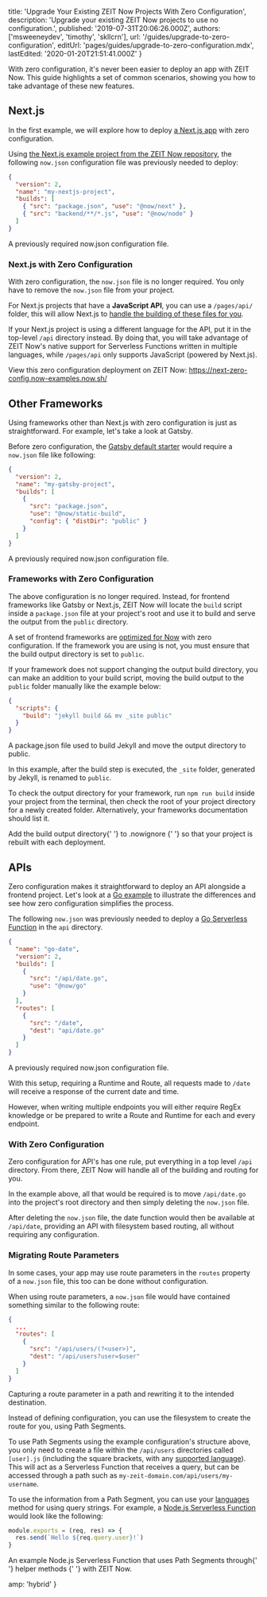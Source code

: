 
  title: 'Upgrade Your Existing ZEIT Now Projects With Zero Configuration',
  description:
    'Upgrade your existing ZEIT Now projects to use no configuration.',
  published: '2019-07-31T20:06:26.000Z',
  authors: ['msweeneydev', 'timothy', 'skllcrn'],
  url: '/guides/upgrade-to-zero-configuration',
  editUrl: 'pages/guides/upgrade-to-zero-configuration.mdx',
  lastEdited: '2020-01-20T21:51:41.000Z'
}

With zero configuration, it's never been easier to deploy an app with ZEIT Now. This guide highlights a set of common scenarios, showing you how to take advantage of these new features.

## Next.js

In the first example, we will explore how to deploy [a Next.js app](/guides/deploying-nextjs-with-now) with zero configuration.

Using [the Next.js example project from the ZEIT Now repository](https://github.com/zeit/now/tree/master/examples/nextjs), the following `now.json` configuration file was previously needed to deploy:

```json
{
  "version": 2,
  "name": "my-nextjs-project",
  "builds": [
    { "src": "package.json", "use": "@now/next" },
    { "src": "backend/**/*.js", "use": "@now/node" }
  ]
}
```

<Caption>
  A previously required <InlineCode>now.json</InlineCode> configuration file.
</Caption>

### Next.js with Zero Configuration

With zero configuration, the `now.json` file is no longer required. You only have to remove the `now.json` file from your project.

For Next.js projects that have a **JavaScript API**, you can use a `/pages/api/` folder, this will allow Next.js to [handle the building of these files for you](https://nextjs.org/docs/api-routes/introduction).

If your Next.js project is using a different language for the API, put it in the top-level `/api` directory instead. By doing that, you will take advantage of ZEIT Now's native support for Serverless Functions written in multiple languages, while `/pages/api` only supports JavaScript (powered by Next.js).

View this zero configuration deployment on ZEIT Now: <https://next-zero-config.now-examples.now.sh/>

## Other Frameworks

Using frameworks other than Next.js with zero configuration is just as straightforward. For example, let's take a look at Gatsby.

Before zero configuration, the [Gatsby default starter](https://github.com/gatsbyjs/gatsby-starter-default) would require a `now.json` file like following:

```json
{
  "version": 2,
  "name": "my-gatsby-project",
  "builds": [
    {
      "src": "package.json",
      "use": "@now/static-build",
      "config": { "distDir": "public" }
    }
  ]
}
```

<Caption>
  A previously required <InlineCode>now.json</InlineCode> configuration file.
</Caption>

### Frameworks with Zero Configuration

The above configuration is no longer required. Instead, for frontend frameworks like Gatsby or Next.js, ZEIT Now will locate the `build` script inside a `package.json` file at your project's root and use it to build and serve the output from the `public` directory.

A set of frontend frameworks are [optimized for Now](/docs/v2/build-step/#optimized-frameworks) with zero configuration. If the framework you are using is not, you must ensure that the build output directory is set to `public`.

If your framework does not support changing the output build directory, you can make an addition to your build script, moving the build output to the `public` folder manually like the example below:

```json
{
  "scripts": {
    "build": "jekyll build && mv _site public"
  }
}
```

<Caption>
  A <InlineCode>package.json</InlineCode> file used to build Jekyll and move the
  output directory to <InlineCode>public</InlineCode>.
</Caption>

In this example, after the build step is executed, the `_site` folder, generated by Jekyll, is renamed to `public`.

To check the output directory for your framework, run `npm run build` inside your project from the terminal, then check the root of your project directory for a newly created folder. Alternatively, your frameworks documentation should list it.

<Note>
  Add the build output directory{' '}
  <Link href="/guides/prevent-uploading-sourcepaths-with-nowignore">
    to <InlineCode>.nowignore</InlineCode>
  </Link>{' '}
  so that your project is rebuilt with each deployment.
</Note>

## APIs

Zero configuration makes it straightforward to deploy an API alongside a frontend project. Let's look at a [Go example](/docs/v2/serverless-functions/supported-languages#go) to illustrate the differences and see how zero configuration simplifies the process.

The following `now.json` was previously needed to deploy a [Go Serverless Function](/docs/v2/serverless-functions/introduction) in the `api` directory.

```json
{
  "name": "go-date",
  "version": 2,
  "builds": [
    {
      "src": "/api/date.go",
      "use": "@now/go"
    }
  ],
  "routes": [
    {
      "src": "/date",
      "dest": "api/date.go"
    }
  ]
}
```

<Caption>
  A previously required <InlineCode>now.json</InlineCode> configuration file.
</Caption>

With this setup, requiring a Runtime and Route, all requests made to `/date` will receive a response of the current date and time.

However, when writing multiple endpoints you will either require RegEx knowledge or be prepared to write a Route and Runtime for each and every endpoint.

### With Zero Configuration

Zero configuration for API's has one rule, put everything in a top level `/api` directory. From there, ZEIT Now will handle all of the building and routing for you.

In the example above, all that would be required is to move `/api/date.go` into the project's root directory and then simply deleting the `now.json` file.

After deleting the `now.json` file, the date function would then be available at `/api/date`, providing an API with filesystem based routing, all without requiring any configuration.

### Migrating Route Parameters

In some cases, your app may use route parameters in the `routes` property of a `now.json` file, this too can be done without configuration.

When using route parameters, a `now.json` file would have contained something similar to the following route:

```json
{
  ...
  "routes": [
    {
      "src": "/api/users/(?<user>)",
      "dest": "/api/users?user=$user"
    }
  ]
}
```

<Caption>
  Capturing a route parameter in a path and rewriting it to the intended
  destination.
</Caption>

Instead of defining configuration, you can use the filesystem to create the route for you, using Path Segments.

To use Path Segments using the example configuration's structure above, you only need to create a file within the `/api/users` directories called `[user].js` (including the square brackets, with any [supported language](/docs/v2/serverless-functions/supported-languages)). This will act as a Serverless Function that receives a query, but can be accessed through a path such as `my-zeit-domain.com/api/users/my-username`.

To use the information from a Path Segment, you can use your [languages](/docs/v2/serverless-functions/supported-languages) method for using query strings. For example, a [Node.js Serverless Function](/docs/v2/serverless-functions/supported-languages#node.js) would look like the following:

```js
module.exports = (req, res) => {
  res.send(`Hello ${req.query.user}!`)
}
```

<Caption>
  An example Node.js Serverless Function that uses Path Segments through{' '}
  <Link href="/docs/v2/serverless-functions/supported-languages#node.js-helpers">
    helper methods
  </Link>{' '}
  with ZEIT Now.
</Caption>


  amp: 'hybrid'
}
